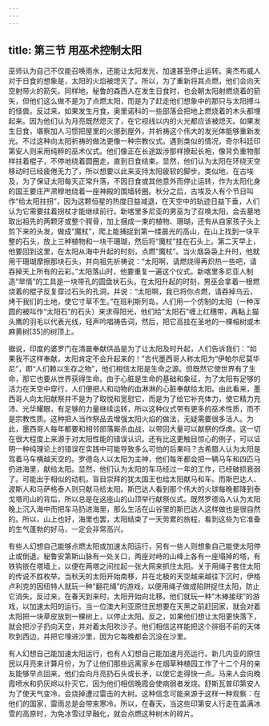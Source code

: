```yaml
---
---
---
```

title: 第三节 用巫术控制太阳
---




巫师认为自己不仅能召唤雨水，还能让太阳发光、加速甚至停止运转。奥杰布威人对于日食的想象是，太阳的火焰被熄灭了。所以，为了重新将其点燃，他们会向天空射带火的箭矢。同样地，秘鲁的森西人在发生日食时，也会朝太阳射燃烧着的箭矢，但他们这么做不是为了点燃太阳，而是为了赶走他们想象中的那只与太阳搏斗的怪兽。反过来，如果发生月食，奥里诺科的一些部落会把地上燃烧着的木头都埋起来。因为他们认为月亮既然熄灭了，在它视线以内的火光都应该被熄灭。如果发生日食，堪察加人习惯把屋里的火挪到屋外，并祈祷这个伟大的发光体能够重新发光。不过这种向太阳祈祷的做法更像一种宗教仪式。遇到类似的情况，奇尔科廷印第安人则采用纯粹的巫术仪式。他们像正在长途跋涉那样撩起长袍，像背负重物那样拄着棍子，不停地绕着圆圈走，直到日食结束。显然，他们认为太阳在环绕天空移动时已经疲倦无力了，所以想要以此来支持太阳疲软的脚步。类似地，在古埃及，为了保证太阳每天正常升落，不因日食或其他意外而停止运转，作为太阳化身的国王要庄严肃穆地绕着一座神殿的围墙转圈。秋分之后，古埃及人有个节日叫作“给太阳拄拐”，因为这颗恒星的热度日益减退，在天空中的轨迹日益下垂，人们认为它需要拄着拐杖才能继续前行。新喀里多尼亚的男巫为了召唤太阳，会去墓地取出祖先的两颗牙或整个腭骨，加上捆成一束的植物、珊瑚，还有从自家孩子头上剪下来的头发，做成“魔杖”，爬上能捕捉到第一缕晨光的高山，在山上找到一块平整的石头，放上三种植物和一块干珊瑚，然后将“魔杖”挂在石头上。第二天早上，他要回到这里，在太阳从海中升起的时刻，点燃“魔杖”。当火烟袅袅上升时，他就用干珊瑚摩擦那块石头，并向祖先祈祷说：“太阳啊，请燃烧得再炽热一些吧，请吞掉天上所有的云彩。”太阳落山时，他要重复一遍这个仪式。新喀里多尼亚人制造“旱情”的工具是一块带孔的圆盘状石头。在太阳升起的时刻，男巫会拿着一根燃烧着的棍子反复穿过石头的孔洞，并说：“太阳啊，我已将你点燃，请吞掉乌云，烤干我们的土地，使它寸草不生。”在班利斯列岛，人们用一个仿制的太阳（一种浑圆的被叫作“太阳石”的石头）来求得阳光，他们给“太阳石”缠上红穗带，再黏上猫头鹰的羽毛以代表光线，轻声吟唱祷告词，然后，把它高挂在圣地的一棵榕树或木麻黄树[35]的树顶上。

据说，印度的婆罗门在清晨奉献供品是为了让太阳及时升起，人们告诉我们：“如果我不这样奉献，太阳肯定不会升起来的！”古代墨西哥人称太阳为“伊帕尔尼莫华尼”，即“人们赖以生存之物”，他们相信太阳是生命之源。但既然它使世界有了生命，那它也要从世界获得生命。由于心脏是生命的基础和象征，为了太阳有足够的活力在天空中穿行，人们便把人和动物的血淋淋的心脏奉献给太阳。由此看来，墨西哥人向太阳献祭并不是为了取悦和宽慰它，而是为了给它补充体力，使它精力充沛、光华耀眼，有足够的力量继续运转，所以这种仪式带有更多的巫术性质，而不是宗教性质。这种把人当作祭品去增强太阳火焰的做法，无疑需要很多活人。为此，墨西哥人每年都要和相邻部落厮杀血战，以带回大量可以献祭的俘虏。这一切在很大程度上来源于对太阳性能的错误认识。还有比这更触目惊心的例子，可以证明一种纯理论上的错误在实践中可能导致多么可怕的后果吗？古希腊人认为太阳是驾着马车横越天空的。罗德岛人以太阳为主神，他们每年都会把一辆马车和四匹马扔进海里，献给太阳。显然，他们认为太阳的车马经过一年的工作，已经破损衰弱了。可能出于相似的动机，盲目崇拜的犹太国王也给太阳献马和车。而斯巴达人、波斯人和马萨格泰人则只献马给太阳。斯巴达人看到那个伟大的火球每晚都降到泰戈塔司山的背后，所以总是在这座山的山顶举行献祭仪式。既然罗德岛人认为太阳晚上沉入海中而把车马扔进海里，那么生活在山谷里的斯巴达人这样做也是很自然的。所以，山上也好，海里也罢，太阳结束了一天劳累的旅程，看到这些为它准备的生气蓬勃的好马，一定会非常高兴。

有些人幻想自己能够点燃太阳或加速太阳运行，另有一些人则想象自己能使太阳停止或倒退。秘鲁安第斯山脉有一处关口，两座对峙的山峰上各有一座塌掉的塔，有铁钩嵌在塔墙上，以便在两塔之间拉起一张大网来抓住太阳。关于用绳子套住太阳的传说不胜枚举。当秋天的太阳开始南移，并在北极的天空越来越往下沉时，伊格卢利克的因纽特人就玩一种“翻花绳”的游戏，以便用绳子做成陷阱捉住太阳，防止它消失。反过来，在春天到来时，太阳开始向北移，他们就玩一种“木棒接球”的游戏，以加速太阳的运行。当一位澳大利亚原住民想要在天黑之前赶回家，就会对着太阳把一块草皮放到一棵树上，以停止太阳。反之，如果他们想让太阳更快落下，就会把沙子扔向天空，并对着太阳吹沙子。他们相信这样能把这个徘徊不前的天体吹到西边，并把它埋进沙里，因为它每晚都会沉没在沙里。

有人幻想自己能加速太阳运行，也有人幻想自己能加速月亮运行。新几内亚的原住民以月亮来计算月份，为了让他们那些远离家乡在烟草种植园工作了十二个月的亲友能够早点回来，他们会向月亮扔石头或长矛，以使它走得快一点。马来人会向晚霞喷水和扔灰烬以扑灭它，因为他们相信晚霞会使病弱者发烧。舒斯瓦普印第安人为了使天气变冷，会烧掉遭过雷击的大树。这种信念可能来源于这样一种观察：在他们的国家，雷雨总是会带来寒冷。所以，在春天，当这些印第安人行走在盖满冰雪的高原时，为免冰雪过早融化，就会点燃这种树木的碎片。